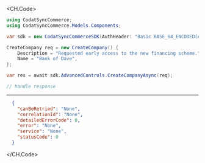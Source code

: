 
<CH.Code>
```csharp CreateCompany.cs
using CodatSyncCommerce;
using CodatSyncCommerce.Models.Components;

var sdk = new CodatSyncCommerceSDK(AuthHeader: "Basic BASE_64_ENCODED(API_KEY)");

CreateCompany req = new CreateCompany() {
    Description = "Requested early access to the new financing scheme.",
    Name = "Bank of Dave",
};

var res = await sdk.AdvancedControls.CreateCompanyAsync(req);

// handle response
```
---

```json Example Response
  {
    "canBeRetried": "None",
    "correlationId": "None",
    "detailedErrorCode": 0,
    "error": "None",
    "service": "None",
    "statusCode": 0
  }
```
</CH.Code>
